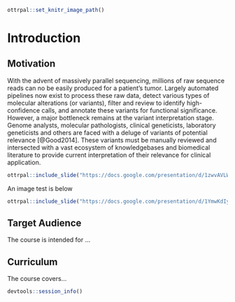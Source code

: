 
```r
ottrpal::set_knitr_image_path()
```

# Introduction


## Motivation

With the advent of massively parallel sequencing, millions of raw sequence reads can no be easily produced for a patient's tumor. Largely automated pipelines now exist to process these raw data, detect various types of molecular alterations (or variants), filter and review to identify high-confidence calls, and annotate these variants for functional significance. However, a major bottleneck remains at the variant interpretation stage. Genome analysts, molecular pathologists, clinical geneticists, laboratory geneticists and others are faced with a deluge of variants of potential relevance [@Good2014]. These variants must be manually reviewed and intersected with a vast ecosystem of knowledgebases and biomedical literature to provide current interpretation of their relevance for clinical application.

```r
ottrpal::include_slide("https://docs.google.com/presentation/d/1zwvAVLWpN2mKrJLgo5ZcAuSKQrHZ8zunIYHLe-w6bBo/edit#slide=id.g22509046821_0_0")
```

An image test is below

```r
ottrpal::include_slide("https://docs.google.com/presentation/d/1YmwKdIy9BeQ3EShgZhvtb3MgR8P6iDX4DfFD65W_gdQ/edit#slide=id.gcc4fbee202_0_141")
```

## Target Audience  

The course is intended for ...

## Curriculum  

The course covers...


```r
devtools::session_info()
```

